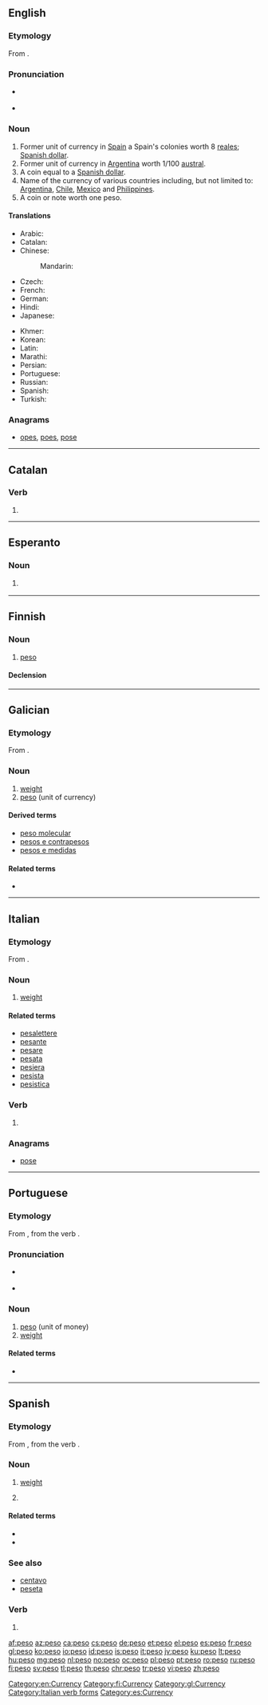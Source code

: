 {{also|Peso|pesò|pesó}}
==English==

===Etymology===
From {{etyl|es|en}} {{term|peso|lang=es}}.

===Pronunciation===
* {{a|UK}} {{IPA|/ˈpeɪsəʊ/|lang=en}}
* {{a|US}} {{IPA|/ˈpeɪsoʊ/|lang=en}}

===Noun===
{{en-noun}}

# Former unit of currency in [[Spain]] a Spain's colonies worth 8 [[real|reales]]; [[Spanish dollar]].
# Former unit of currency in [[Argentina]] worth 1/100 [[austral]].
# A coin equal to a [[Spanish dollar]].
# Name of the currency of various countries including, but not limited to: [[Argentina]], [[Chile]], [[Mexico]] and [[Philippines]].
# A coin or note worth one peso.

====Translations====
{{trans-top|currency}}
* Arabic: {{t|ar|بيزو|m|tr=biizu}}
* Catalan: {{t|ca|peso|m}}
* Chinese:
*: Mandarin: {{t+|cmn|比索|tr=bǐsuǒ|sc=Hani}}
* Czech: {{t+|cs|peso|n}}
* French: {{t+|fr|peso|m}}
* German: {{t+|de|Peso|m}}
* Hindi: {{t|hi|पेसो|tr=peso}}
* Japanese: {{t+|ja|ペソ|tr=peso}}
{{trans-mid}}
* Khmer: {{t|km|ពេសូ|tr=peiso|sc=Khmr}}
* Korean: {{t|ko|페소|sc=Hang}}
* Latin: {{t|la|pensum}}
* Marathi: {{t|mr|पेसो|tr=peso|sc=Deva}}
* Persian: {{t|fa|پزو}}
* Portuguese: {{t+|pt|peso|m}}
* Russian: {{t|ru|песо|n|tr=péso}}
* Spanish: {{t+|es|peso|m}}
* Turkish: {{t+|tr|peso}}
{{trans-bottom}}

===Anagrams===
* [[opes#English|opes]], [[poes#English|poes]], [[pose#English|pose]]

[[Category:en:Currency]]

----

==Catalan==

===Verb===
{{head|ca|verb form}}

# {{ca-verb form of|p=1|n=sg|t=pres|m=ind|pesar}}

----

==Esperanto==

===Noun===
{{eo-head}}

# {{context|currency|lang=eo}} {{l|en|peso}}

----

==Finnish==

===Noun===
{{fi-noun}}

# [[#English|peso]] {{gloss|currency}}

====Declension====
{{fi-decl-valo|pes|||o|a}}

[[Category:fi:Currency]]

----

==Galician==

===Etymology===
From {{etyl|la|gl}} {{m|la|pensum}}.

===Noun===
{{gl-noun|m}}

# [[weight]]
# [[#English|peso]] (unit of currency)

====Derived terms====
* [[peso molecular]]
* [[pesos e contrapesos]]
* [[pesos e medidas]]

====Related terms====
* {{l|gl|pesar}}

[[Category:gl:Currency]]

----

==Italian==

===Etymology===
From {{etyl|la|it}} {{term|pensum|lang=la}}.

===Noun===
{{it-noun|m}}

# [[weight]]

====Related terms====
* [[pesalettere]]
* [[pesante]]
* [[pesare]]
* [[pesata]]
* [[pesiera]]
* [[pesista]]
* [[pesistica]]

===Verb===
{{head|it|verb form}}

# {{inflection of|pesare||1|s|pres|ind|lang=it}}

===Anagrams===
* [[pose#Italian|pose]]

[[Category:Italian verb forms]]

----

==Portuguese==

===Etymology===
From {{etyl|la|pt}} {{term|pensum|lang=la}}, from the verb {{term|penso|lang=la}}.

===Pronunciation===
* {{a|PT}} {{IPA|/ˈpe.zu/|lang=pt}}
* {{hyphenation|pe|so|lang=pt}}

===Noun===
{{pt-noun|m}}

# [[#English|peso]] (unit of money)
# [[weight]]

====Related terms====
* {{l|pt|pesar}}

----

==Spanish==

===Etymology===
From {{etyl|la|es}} {{term|pensum|lang=la}}, from the verb {{term|penso|lang=la}}.

===Noun===
{{es-noun|m}}

# [[weight]]
# {{l|en|peso}} {{gloss|unit of currency}}

====Related terms====
* {{l|es|pesar}}
* {{l|es|pienso}}

===See also===
* [[centavo]] {{g|m}}
* [[peseta]] {{g|f}}

===Verb===
{{es-verb-form|pesar}}

# {{es-verb form of|ending=ar|mood=indicative|tense=present|pers=1|number=singular|pesar}}

[[Category:es:Currency]]

[[af:peso]]
[[az:peso]]
[[ca:peso]]
[[cs:peso]]
[[de:peso]]
[[et:peso]]
[[el:peso]]
[[es:peso]]
[[fr:peso]]
[[gl:peso]]
[[ko:peso]]
[[io:peso]]
[[id:peso]]
[[is:peso]]
[[it:peso]]
[[jv:peso]]
[[ku:peso]]
[[lt:peso]]
[[hu:peso]]
[[mg:peso]]
[[nl:peso]]
[[no:peso]]
[[oc:peso]]
[[pl:peso]]
[[pt:peso]]
[[ro:peso]]
[[ru:peso]]
[[fi:peso]]
[[sv:peso]]
[[tl:peso]]
[[th:peso]]
[[chr:peso]]
[[tr:peso]]
[[vi:peso]]
[[zh:peso]]